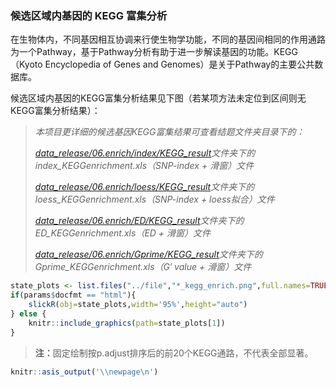 ### 候选区域内基因的 KEGG 富集分析

在生物体内，不同基因相互协调来行使生物学功能，不同的基因间相同的作用通路为一个Pathway，基于Pathway分析有助于进一步解读基因的功能。KEGG（Kyoto Encyclopedia of Genes and Genomes）是关于Pathway的主要公共数据库。

候选区域内基因的KEGG富集分析结果见下图（若某项方法未定位到区间则无KEGG富集分析结果）：

> *本项目更详细的候选基因KEGG富集结果可查看结题文件夹目录下的：*
>
> *[data_release/06.enrich/index/KEGG_result](./data_release/06.enrich/index/KEGG_result)文件夹下的index_KEGGenrichment.xls（SNP-index + 滑窗）文件*
>
> *[data_release/06.enrich/loess/KEGG_result](./data_release/06.enrich/loess/KEGG_result)文件夹下的loess_KEGGenrichment.xls（SNP-index + loess拟合）文件*
>
> *[data_release/06.enrich/ED/KEGG_result](./data_release/06.enrich/ED/KEGG_result)文件夹下的ED_KEGGenrichment.xls（ED + 滑窗）文件*
>
> *[data_release/06.enrich/Gprime/KEGG_result](./data_release/06.enrich/Gprime/KEGG_result)文件夹下的Gprime_KEGGenrichment.xls（G′ value + 滑窗）文件*

```r
state_plots <- list.files("../file","*_kegg_enrich.png",full.names=TRUE)
if(params$docfmt == "html"){
    slickR(obj=state_plots,width='95%',height="auto")
} else {
    knitr::include_graphics(path=state_plots[1])
}
```

> **注：**固定绘制按p.adjust排序后的前20个KEGG通路，不代表全部显著。

```r
knitr::asis_output('\\newpage\n')
```
